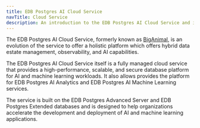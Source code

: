 ```yaml
---
title: EDB Postgres AI Cloud Service
navTitle: Cloud Service
description: An introduction to the EDB Postgres AI Cloud Service and its features.
---
```


The EDB Postgres AI Cloud Service, formerly known as [BigAnimal](/biganimal/latest/), is an evolution of the service to offer a holistic platform which offers hybrid data estate management, observability, and AI capabilities. 

The EDB Postgres AI Cloud Service itself is a fully managed cloud service that provides a high-performance, scalable, and secure database platform for AI and machine learning workloads. It also allows provides the platform for EDB Postgres AI Analytics and EDB Postgres AI Machine Learning services.

The service is built on the EDB Postgres Advanced Server and EDB Postgres Extended databases and is designed to help organizations accelerate the development and deployment of AI and machine learning applications.

